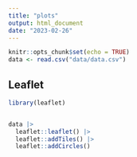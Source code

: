 ```yaml
---
title: "plots"
output: html_document
date: "2023-02-26"
---
```


```r
knitr::opts_chunk$set(echo = TRUE)
data <- read.csv("data/data.csv")
```

## Leaflet

```r

library(leaflet)


data |> 
  leaflet::leaflet() |> 
  leaflet::addTiles() |> 
  leaflet::addCircles()

```

